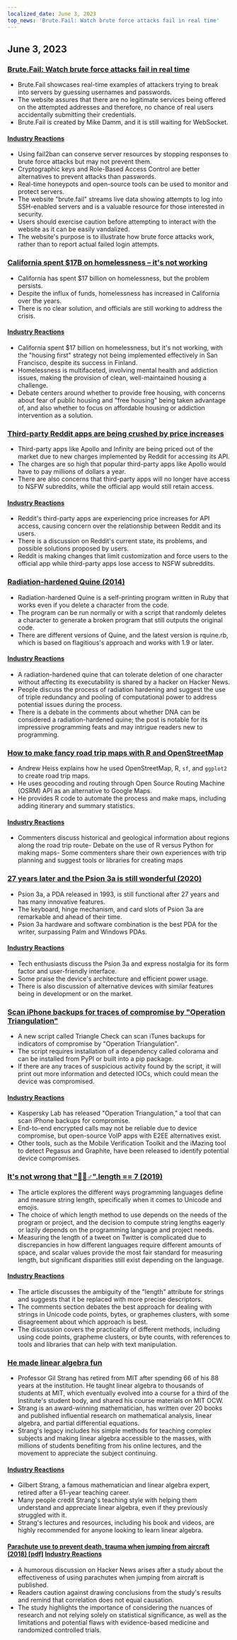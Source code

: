 ```yaml
---
localized_date: June 3, 2023
top_news: 'Brute.Fail: Watch brute force attacks fail in real time'
---
```




<CallToAction />

<Steps>

## June 3, 2023

### [Brute.Fail: Watch brute force attacks fail in real time](https://brute.fail/)

- Brute.Fail showcases real-time examples of attackers trying to break into servers by guessing usernames and passwords.
- The website assures that there are no legitimate services being offered on the attempted addresses and therefore, no chance of real users accidentally submitting their credentials.
- Brute.Fail is created by Mike Damm, and it is still waiting for WebSocket.

#### [Industry Reactions](http://news.ycombinator.com/item?id=36169954)

- Using fail2ban can conserve server resources by stopping responses to brute force attacks but may not prevent them.
- Cryptographic keys and Role-Based Access Control are better alternatives to prevent attacks than passwords.
- Real-time honeypots and open-source tools can be used to monitor and protect servers.
- The website "brute.fail" streams live data showing attempts to log into SSH-enabled servers and is a valuable resource for those interested in security.
- Users should exercise caution before attempting to interact with the website as it can be easily vandalized.
- The website's purpose is to illustrate how brute force attacks work, rather than to report actual failed login attempts.

### [California spent $17B on homelessness – it's not working](https://www.wsj.com/articles/california-homeless-population-oakland-wood-street-encampment-78d42cc3)

- California has spent $17 billion on homelessness, but the problem persists.
- Despite the influx of funds, homelessness has increased in California over the years.
- There is no clear solution, and officials are still working to address the crisis.

#### [Industry Reactions](http://news.ycombinator.com/item?id=36162154)

- California spent $17 billion on homelessness, but it's not working, with the "housing first" strategy not being implemented effectively in San Francisco, despite its success in Finland.
- Homelessness is multifaceted, involving mental health and addiction issues, making the provision of clean, well-maintained housing a challenge.
- Debate centers around whether to provide free housing, with concerns about fear of public housing and "free housing" being taken advantage of, and also whether to focus on affordable housing or addiction intervention as a solution.

### [Third-party Reddit apps are being crushed by price increases](https://kotaku.com/reddit-third-party-3rd-apps-pricing-crush-ios-android-1850493992)

- Third-party apps like Apollo and Infinity are being priced out of the market due to new charges implemented by Reddit for accessing its API.
- The charges are so high that popular third-party apps like Apollo would have to pay millions of dollars a year.
- There are also concerns that third-party apps will no longer have access to NSFW subreddits, while the official app would still retain access.

#### [Industry Reactions](http://news.ycombinator.com/item?id=36162235)

- Reddit's third-party apps are experiencing price increases for API access, causing concern over the relationship between Reddit and its users.
- There is a discussion on Reddit's current state, its problems, and possible solutions proposed by users.
- Reddit is making changes that limit customization and force users to the official app while third-party apps lose access to NSFW subreddits.

### [Radiation-hardened Quine (2014)](https://github.com/mame/radiation-hardened-quine)

- Radiation-hardened Quine is a self-printing program written in Ruby that works even if you delete a character from the code.
- The program can be run normally or with a script that randomly deletes a character to generate a broken program that still outputs the original code.
- There are different versions of Quine, and the latest version is rquine.rb, which is based on flagitious's approach and works with 1.9 or later.

#### [Industry Reactions](http://news.ycombinator.com/item?id=36162164)

- A radiation-hardened quine that can tolerate deletion of one character without affecting its executability is shared by a hacker on Hacker News.
- People discuss the process of radiation hardening and suggest the use of triple redundancy and pooling of computational power to address potential issues during the process.
- There is a debate in the comments about whether DNA can be considered a radiation-hardened quine; the post is notable for its impressive programming feats and may intrigue readers new to programming.

### [How to make fancy road trip maps with R and OpenStreetMap](https://www.andrewheiss.com/blog/2023/06/01/geocoding-routing-openstreetmap-r/)

- Andrew Heiss explains how he used OpenStreetMap, R, `sf`, and `ggplot2` to create road trip maps.
- He uses geocoding and routing through Open Source Routing Machine (OSRM) API as an alternative to Google Maps.
- He provides R code to automate the process and make maps, including adding itinerary and summary statistics.

#### [Industry Reactions](http://news.ycombinator.com/item?id=36159864)

- Commenters discuss historical and geological information about regions along the road trip route- Debate on the use of R versus Python for making maps- Some commenters share their own experiences with trip planning and suggest tools or libraries for creating maps

### [27 years later and the Psion 3a is still wonderful (2020)](https://mcgst.com/2020/12/01/27-years-later-and-the-psion-3a-is-still-wonderful/)

- Psion 3a, a PDA released in 1993, is still functional after 27 years and has many innovative features.
- The keyboard, hinge mechanism, and card slots of Psion 3a are remarkable and ahead of their time.
- Psion 3a hardware and software combination is the best PDA for the writer, surpassing Palm and Windows PDAs.

#### [Industry Reactions](http://news.ycombinator.com/item?id=36162265)

- Tech enthusiasts discuss the Psion 3a and express nostalgia for its form factor and user-friendly interface.
- Some praise the device's architecture and efficient power usage.
- There is also discussion of alternative devices with similar features being in development or on the market.

### [Scan iPhone backups for traces of compromise by "Operation Triangulation"](https://github.com/KasperskyLab/triangle_check)

- A new script called Triangle Check can scan iTunes backups for indicators of compromise by "Operation Triangulation".
- The script requires installation of a dependency called colorama and can be installed from PyPI or built into a pip package.
- If there are any traces of suspicious activity found by the script, it will print out more information and detected IOCs, which could mean the device was compromised.

#### [Industry Reactions](http://news.ycombinator.com/item?id=36164340)

- Kaspersky Lab has released "Operation Triangulation," a tool that can scan iPhone backups for compromise.
- End-to-end encrypted calls may not be reliable due to device compromise, but open-source VoIP apps with E2EE alternatives exist.
- Other tools, such as the Mobile Verification Toolkit and the iMazing tool to detect Pegasus and Graphite, have been released to identify potential device compromises.

### [It's not wrong that "🤦🏼♂".length == 7 (2019)](https://hsivonen.fi/string-length/)

- The article explores the different ways programming languages define and measure string length, specifically when it comes to Unicode and emojis.
- The choice of which length method to use depends on the needs of the program or project, and the decision to compute string lengths eagerly or lazily depends on the programming language and project needs.
- Measuring the length of a tweet on Twitter is complicated due to discrepancies in how different languages require different amounts of space, and scalar values provide the most fair standard for measuring length, but significant disparities still exist depending on the language.

#### [Industry Reactions](http://news.ycombinator.com/item?id=36159443)

- The article discusses the ambiguity of the "length" attribute for strings and suggests that it be replaced with more precise descriptors.
- The comments section debates the best approach for dealing with strings in Unicode code points, bytes, or graphemes clusters, with some disagreement about which approach is best.
- The discussion covers the practicality of different methods, including using code points, grapheme clusters, or byte counts, with references to tools and libraries that can help with text manipulation.

### [He made linear algebra fun](https://news.mit.edu/2023/gilbert-strang-made-linear-algebra-fun-0531)

- Professor Gil Strang has retired from MIT after spending 66 of his 88 years at the institution. He taught linear algebra to thousands of students at MIT, which eventually evolved into a course for a third of the Institute's student body, and shared his course materials on MIT OCW.
- Strang is an award-winning mathematician, has written over 20 books and published influential research on mathematical analysis, linear algebra, and partial differential equations.
- Strang's legacy includes his simple methods for teaching complex subjects and making linear algebra accessible to the masses, with millions of students benefiting from his online lectures, and the movement to appreciate the subject continuing.

#### [Industry Reactions](http://news.ycombinator.com/item?id=36168068)

- Gilbert Strang, a famous mathematician and linear algebra expert, retired after a 61-year teaching career.
- Many people credit Strang's teaching style with helping them understand and appreciate linear algebra, even if they previously struggled with it.
- Strang's lectures and resources, including his book and videos, are highly recommended for anyone looking to learn linear algebra.

#### [Parachute use to prevent death, trauma when jumping from aircraft (2018) [pdf]](https://www.bmj.com/content/bmj/363/bmj.k5094.full.pdf) [Industry Reactions](http://news.ycombinator.com/item?id=36161175)

- A humorous discussion on Hacker News arises after a study about the effectiveness of using parachutes when jumping from aircraft is published.
- Readers caution against drawing conclusions from the study's results and remind that correlation does not equal causation.
- The study highlights the importance of considering the nuances of research and not relying solely on statistical significance, as well as the limitations and potential flaws with evidence-based medicine and randomized controlled trials.

</Steps>
